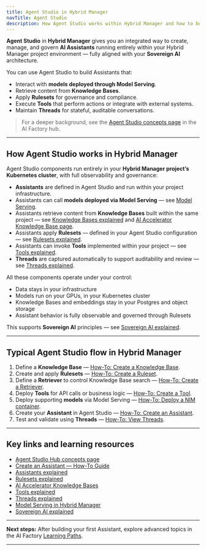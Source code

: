 ```yaml
---
title: Agent Studio in Hybrid Manager
navTitle: Agent Studio
description: How Agent Studio works within Hybrid Manager and how to build and manage AI Assistants.
---
```


**Agent Studio** in **Hybrid Manager** gives you an integrated way to create, manage, and govern **AI Assistants** running entirely within your Hybrid Manager project environment — fully aligned with your **Sovereign AI** architecture.

You can use Agent Studio to build Assistants that:

- Interact with **models deployed through Model Serving**.
- Retrieve content from **Knowledge Bases**.
- Apply **Rulesets** for governance and compliance.
- Execute **Tools** that perform actions or integrate with external systems.
- Maintain **Threads** for stateful, auditable conversations.

> For a deeper background, see the [Agent Studio concepts page](/edb-postgres-ai/ai-factory/learn/explained/assistants-explained) in the AI Factory hub.

---

## How Agent Studio works in Hybrid Manager

Agent Studio components run entirely in your **Hybrid Manager project’s Kubernetes cluster**, with full observability and governance:

- **Assistants** are defined in Agent Studio and run within your project infrastructure.
- Assistants can call **models deployed via Model Serving** — see [Model Serving](/edb-postgres-ai/ai-factory/model/serving).
- Assistants retrieve content from **Knowledge Bases** built within the same project — see [Knowledge Bases explained](/edb-postgres-ai/ai-factory/learn/explained/knowledge-bases-explained) and [AI Accelerator Knowledge Base page](/edb-postgres-ai/ai-factory/pipeline/knowledge_base/).
- Assistants apply **Rulesets** — defined in your Agent Studio configuration — see [Rulesets explained](/edb-postgres-ai/ai-factory/learn/explained/rulesets-explained).
- Assistants can invoke **Tools** implemented within your project — see [Tools explained](/edb-postgres-ai/ai-factory/learn/explained/tools-explained).
- **Threads** are captured automatically to support auditability and review — see [Threads explained](/edb-postgres-ai/ai-factory/learn/explained/threads-explained).

All these components operate under your control:

- Data stays in your infrastructure
- Models run on your GPUs, in your Kubernetes cluster
- Knowledge Bases and embeddings stay in your Postgres and object storage
- Assistant behavior is fully observable and governed through Rulesets

This supports **Sovereign AI** principles — see [Sovereign AI explained](/edb-postgres-ai/ai-factory/learn/explained/sovereign-ai).

---

## Typical Agent Studio flow in Hybrid Manager

1. Define a **Knowledge Base** — [How-To: Create a Knowledge Base](/edb-postgres-ai/ai-factory/learn/how-to/gen-ai/create-knowledge-base).
2. Create and apply **Rulesets** — [How-To: Create a Ruleset](/edb-postgres-ai/ai-factory/learn/how-to/gen-ai/create-ruleset).
3. Define a **Retriever** to control Knowledge Base search — [How-To: Create a Retriever](/edb-postgres-ai/ai-factory/learn/how-to/gen-ai/create-retriever).
4. Deploy **Tools** for API calls or business logic — [How-To: Create a Tool](/edb-postgres-ai/ai-factory/learn/how-to/gen-ai/create-tool).
5. Deploy supporting **models** via Model Serving — [How-To: Deploy a NIM container](/edb-postgres-ai/ai-factory/learn/how-to/model-serving/deploy-nim-container).
6. Create your **Assistant** in Agent Studio — [How-To: Create an Assistant](/edb-postgres-ai/ai-factory/learn/how-to/gen-ai/create-assistant).
7. Test and validate using **Threads** — [How-To: View Threads](/edb-postgres-ai/ai-factory/learn/how-to/gen-ai/view-threads).

---

## Key links and learning resources

- [Agent Studio Hub concepts page](/edb-postgres-ai/ai-factory/gen-ai/agent-studio)
- [Create an Assistant — How-To Guide](/edb-postgres-ai/ai-factory/learn/how-to/gen-ai/create-assistant)
- [Assistants explained](/edb-postgres-ai/ai-factory/learn/explained/assistants-explained)
- [Rulesets explained](/edb-postgres-ai/ai-factory/learn/explained/rulesets-explained)
- [AI Accelerator Knowledge Bases](/edb-postgres-ai/ai-factory/pipeline/knowledge_base/)
- [Tools explained](/edb-postgres-ai/ai-factory/learn/explained/tools-explained)
- [Threads explained](/edb-postgres-ai/ai-factory/learn/explained/threads-explained)
- [Model Serving in Hybrid Manager](../model/serving)
- [Sovereign AI explained](/edb-postgres-ai/ai-factory/learn/explained/sovereign-ai)

---

**Next steps:**
After building your first Assistant, explore advanced topics in the AI Factory [Learning Paths](/edb-postgres-ai/ai-factory/learn/paths).

---

